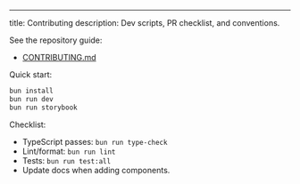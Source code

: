 ---

title: Contributing
description: Dev scripts, PR checklist, and conventions.

See the repository guide:

- [CONTRIBUTING.md](https://github.com/tuliopc23/LiqUIdify/blob/main/CONTRIBUTING.md)

Quick start:

```bash
bun install
bun run dev
bun run storybook
```

Checklist:

- TypeScript passes: `bun run type-check`
- Lint/format: `bun run lint`
- Tests: `bun run test:all`
- Update docs when adding components.
